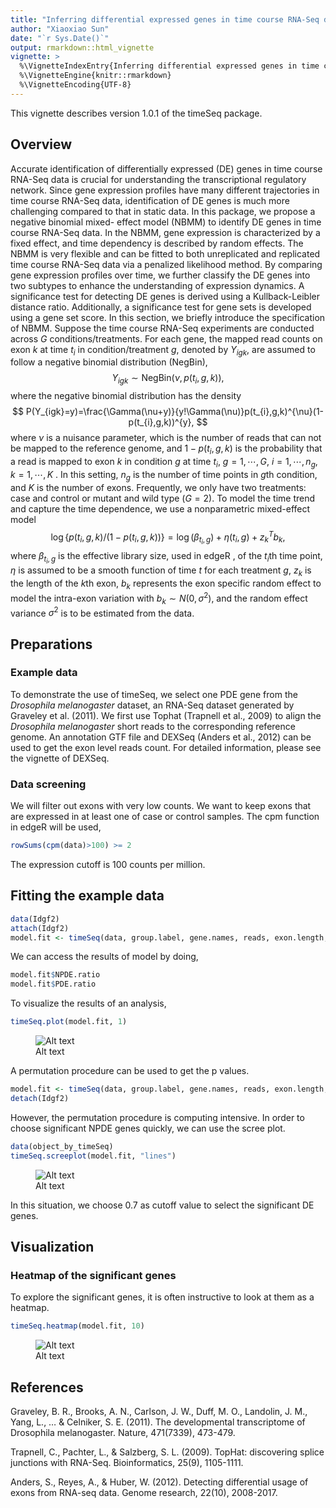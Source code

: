 ```yaml
---
title: "Inferring differential expressed genes in time course RNA-Seq data with the timeSeq package"
author: "Xiaoxiao Sun"
date: "`r Sys.Date()`"
output: rmarkdown::html_vignette
vignette: >
  %\VignetteIndexEntry{Inferring differential expressed genes in time course RNA-Seq data with the timeSeq package}
  %\VignetteEngine{knitr::rmarkdown}
  %\VignetteEncoding{UTF-8}
---
```



This vignette describes version 1.0.1 of the timeSeq package.

## Overview
Accurate identification of differentially expressed (DE) genes in time course RNA-Seq data is crucial for understanding the transcriptional regulatory network. Since gene expression profiles have many different trajectories in time course RNA-Seq data, identification of DE genes is much more challenging compared to that in static data. In this package, we propose a negative binomial mixed- effect model (NBMM) to identify DE genes in time course RNA-Seq data. In the NBMM, gene expression is characterized by a fixed effect, and time dependency is described by random effects. The NBMM is very flexible and can be fitted to both unreplicated and replicated time course RNA-Seq data via a penalized likelihood method. By comparing gene expression profiles over time, we further classify the DE genes into two subtypes to enhance the understanding of expression dynamics. A significance test for detecting DE genes is derived using a Kullback-Leibler distance ratio. Additionally, a significance test for gene sets is developed using a gene set score.
In this section, we briefly introduce the specification of NBMM.  Suppose the time course RNA-Seq experiments are conducted across $G$ conditions/treatments.
For each gene, the mapped read counts on exon $k$ at time $t_i$ in condition/treatment $g$, denoted by $Y_{igk}$, are assumed to follow a negative binomial distribution (NegBin),
$$
Y_{igk} \sim \text{NegBin} (\nu, p(t_{i},g,k)),
$$
where the negative binomial distribution has the density
$$
P(Y_{igk}=y)=\frac{\Gamma(\nu+y)}{y!\Gamma(\nu)}p(t_{i},g,k)^{\nu}(1-p(t_{i},g,k))^{y},
$$
where $\nu$ is a nuisance parameter, which is the number of reads that can not be mapped to the reference genome,  and $1-p(t_{i},g,k)$ is the probability that a read is mapped to exon $k$ in condition $g$ at time $t_{i}$, $g=1, \cdots, G$, $i=1, \cdots, n_g$, $k=1, \cdots, K$ .
In this setting, $n_g$ is the number of time points in $g$th condition, and $K$ is the number of exons.
Frequently, we only have two treatments: case and control or mutant and wild type ($G=2$).
To model the time trend and capture the time dependence, we use a nonparametric mixed-effect model
$$
\log\{p(t_{i},g,k)/(1-p(t_{i},g,k))\}=\log(\beta_{t_{i},g}) + \eta(t_i ,g)+{z}_k^{T}{b}_k,
$$
where  $\beta_{t_{i},g}$ is the effective library size, used in edgeR \citep{robinson2010scaling}, of the $t_i$th time point, $\eta$ is assumed to be a smooth function of time $t$ for each treatment $g$, ${z}_k$ is the length of the $k$th exon, ${b}_{k}$ represents the exon specific random effect to model the intra-exon variation with ${b}_k\sim{N}(0,\sigma^2)$, and the random effect variance $\sigma^2$ is to be estimated from the data. 

## Preparations
### Example data
To demonstrate the use of timeSeq, we select one PDE gene from the _Drosophila melanogaster_ dataset, an RNA-Seq dataset generated by Graveley et al. (2011). We first use Tophat (Trapnell et al., 2009) to align the _Drosophila melanogaster_ short reads to the corresponding reference genome. An annotation GTF file and DEXSeq (Anders et al., 2012) can be used to get the exon level reads count. For detailed information, please see the vignette of DEXSeq. 

### Data screening

We will filter out exons with very low counts. We want to keep exons that are expressed in at least one of case or control samples. The cpm function in edgeR will be used, 

```r
rowSums(cpm(data)>100) >= 2
```
The expression cutoff is 100 counts per million. 

## Fitting the example data

```r
data(Idgf2)
attach(Idgf2)
model.fit <- timeSeq(data, group.label, gene.names, reads, exon.length,  exon.level = TRUE,  offset = T)

```

We can access the results of model by doing,

```r
model.fit$NPDE.ratio
model.fit$PDE.ratio

```
To visualize the results of an analysis, 

```r
timeSeq.plot(model.fit, 1)
```

![Alt text](Idgf2.png)

A permutation procedure can be used to get the p values. 

```r
model.fit <- timeSeq(data, group.label, gene.names, reads, exon.length, exon.level = TRUE, p.values = T,  offset = T, iterations = 100)
detach(Idgf2)
```


However, the permutation procedure is computing intensive. In order to choose significant NPDE genes quickly, we can use the scree plot. 

```r
data(object_by_timeSeq)
timeSeq.screeplot(model.fit, "lines")
```
![Alt text](scree.png)

In this situation, we choose 0.7 as cutoff value to select the significant DE genes. 

## Visualization

### Heatmap of the significant genes

To explore the significant genes, it is often instructive to look at them as a heatmap.

```r
timeSeq.heatmap(model.fit, 10)
```
![Alt text](heatmap.png)

## References
Graveley, B. R., Brooks, A. N., Carlson, J. W., Duff, M. O., Landolin, J. M., Yang, L., ... & Celniker, S. E. (2011). The developmental transcriptome of Drosophila melanogaster. Nature, 471(7339), 473-479.

Trapnell, C., Pachter, L., & Salzberg, S. L. (2009). TopHat: discovering splice junctions with RNA-Seq. Bioinformatics, 25(9), 1105-1111.

Anders, S., Reyes, A., & Huber, W. (2012). Detecting differential usage of exons from RNA-seq data. Genome research, 22(10), 2008-2017.
